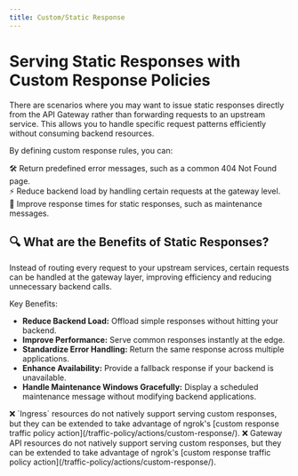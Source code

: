 ```yaml
---
title: Custom/Static Response
---
```



# Serving Static Responses with Custom Response Policies

There are scenarios where you may want to issue static responses directly from the API Gateway rather than forwarding requests to an upstream service.
This allows you to handle specific request patterns efficiently without consuming backend resources.

By defining custom response rules, you can:

🛠 Return predefined error messages, such as a common 404 Not Found page. <br />
⚡ Reduce backend load by handling certain requests at the gateway level. <br />
🚀 Improve response times for static responses, such as maintenance messages. <br />

## 🔍 What are the Benefits of Static Responses?

Instead of routing every request to your upstream services, certain requests can be handled at the gateway layer, improving efficiency and reducing unnecessary backend calls.

Key Benefits:

- **Reduce Backend Load:** Offload simple responses without hitting your backend.
- **Improve Performance:** Serve common responses instantly at the edge.
- **Standardize Error Handling:** Return the same response across multiple applications.
- **Enhance Availability:** Provide a fallback response if your backend is unavailable.
- **Handle Maintenance Windows Gracefully:** Display a scheduled maintenance message without modifying backend applications.

<!-- prettier-ignore-start -->
<Tabs groupId="kind" queryString="kind">
	<TabItem value="agent-endpoint" label="AgentEndpoint" default>
	</TabItem>
	<TabItem value="cloud-endpoint" label="CloudEndpoint">
  </TabItem>
	<TabItem value="ingress" label="Ingress">
	❌ `Ingress` resources do not natively support serving custom responses, but they can be extended to take advantage of ngrok's [custom response traffic policy action](/traffic-policy/actions/custom-response/).

  </TabItem>
	<TabItem value="gateway-api" label="Gateway API">
	❌ Gateway API resources do not natively support serving custom responses, but they can be extended to take advantage of ngrok's [custom response traffic policy action](/traffic-policy/actions/custom-response/).

  </TabItem>
</Tabs>
<!-- prettier-ignore-end -->
